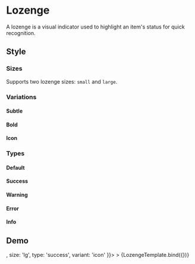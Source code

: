 <!-- Lozenge.mdx -->

<Meta
  title="Onex/Components/Lozenge"
  component={Lozenge}
/>


# Lozenge

A lozenge is a visual indicator used to highlight an item's status for quick recognition.

## Style

### Sizes
Supports two lozenge sizes: ```small``` and  ```large```.

<Canvas>
  <Story name="Small" story={stories.Small} />
  <Story name="Large" story={stories.Large} />
</Canvas>

### Variations
#### Subtle

<Canvas>
  <Story name="Subtle" story={stories.Subtle} />
</Canvas>

#### Bold
<Canvas>
  <Story name="Bold" story={stories.Bold} />
</Canvas>

#### Icon
<Canvas>
  <Story name="Icon" story={stories.Icon} />
</Canvas>

### Types
#### Default
<Canvas>
  <Story name="DefaultSubtle" story={stories.DefaultSubtle} />
  <Story name="DefaultBold" story={stories.DefaultBold} />
  <Story name="DefaultIcon" story={stories.DefaultIcon} />
</Canvas>

#### Success
<Canvas>
  <Story name="SuccessSubtle" story={stories.SuccessSubtle} />
  <Story name="SuccessBold" story={stories.SuccessBold} />
  <Story name="SuccessIcon" story={stories.SuccessIcon} />
</Canvas>

#### Warning
<Canvas>
  <Story name="WarningSubtle" story={stories.WarningSubtle} />
  <Story name="WarningBold" story={stories.WarningBold} />
  <Story name="WarningIcon" story={stories.WarningIcon} />
</Canvas>

#### Error
<Canvas>
  <Story name="ErrorSubtle" story={stories.ErrorSubtle} />
  <Story name="ErrorBold" story={stories.ErrorBold} />
  <Story name="ErrorIcon" story={stories.ErrorIcon} />
</Canvas>

#### Info
<Canvas>
  <Story name="InfoSubtle" story={stories.InfoSubtle} />
  <Story name="InfoBold" story={stories.InfoBold} />
  <Story name="InfoIcon" story={stories.InfoIcon} />
</Canvas>

## Demo
<Canvas>
  <Story
    name="Demo"
    args={{
      children:'Success',
      className: 'custom-lozenge',
      dataTestId: 'test-lozenge-id',
      icon: <Check />,
      size: 'lg',
      type: 'success',
      variant: 'icon'
    }}>
    >
    {LozengeTemplate.bind({})}
  </Story>
</Canvas>

<ArgsTable story="Demo" />
